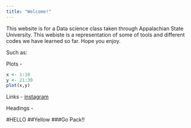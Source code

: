 ```yaml
---
title: "Welcome!"
---
```



This website is for a Data science class taken through Appalachian State University. This webiste is a representation of some of tools and different codes we have learned so far. Hope you enjoy.

Such as:

Plots - 
```r
x <- 1:10
y <- 21:30
plot(x,y)
```

Links - [instagram](https://www.instagram.com/?hl=en)

Headings - 

#HELLO
##Yellow
###Go Pack!!
